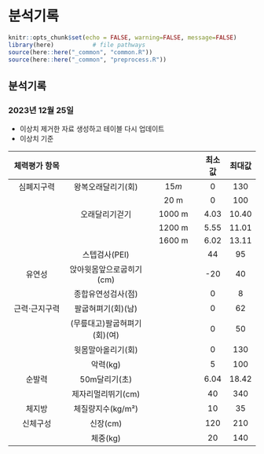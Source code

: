 # 분석기록

```r
knitr::opts_chunk$set(echo = FALSE, warning=FALSE, message=FALSE)
library(here)           # file pathways
source(here::here("_common", "common.R"))
source(here::here("_common", "preprocess.R"))
```

## 분석기록

### 2023년 12월 25일

- 이상치 제거한 자료 생성하고 테이블 다시 업데이트
- 이상치 기준

|    체력평가 항목    |                              |                    | 최소값 | 최대값 |
|:-------------------:|:----------------------------:|:------------------:|:------:|:------:|
|     심폐지구력      |      왕복오래달리기(회)      |       $15 m$       |   0    |  130   |
|                     |                              |  $20 \mathrm{~m}$  |   0    |  100   |
|                     |        오래달리기걷기        | $1000 \mathrm{~m}$ |  4.03  | 10.40  |
|                     |                              | $1200 \mathrm{~m}$ |  5.55  | 11.01  |
|                     |                              | $1600 \mathrm{~m}$ |  6.02  | 13.11  |
|                     |        스텝검사(PEI)         |                    |   44   |   95   |
|       유연성        |   앉아윗몸앞으로굽히기(cm)   |                    |  -20   |   40   |
|                     |      종합유연성검사(점)      |                    |   0    |   8    |
| 근력$\cdot$근지구력 |      팔굽혀펴기(회)(남)      |                    |   0    |   62   |
|                     | (무릎대고)팔굽혀펴기(회)(여) |                    |   0    |   50   |
|                     |      윗몸말아올리기(회)      |                    |   0    |  130   |
|                     |           악력(kg)           |                    |   5    |  100   |
|       순발력        |        50m달리기(초)         |                    |  6.04  | 18.42  |
|                     |      제자리멀리뛰기(cm)      |                    |   40   |  340   |
|       체지방        |      체질량지수(kg/m²)       |                    |   10   |   35   |
|      신체구성       |           신장(cm)           |                    |  120   |  210   |
|                     |           체중(kg)           |                    |   20   |  140   |
